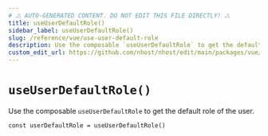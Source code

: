 ```yaml
---
# ⚠️ AUTO-GENERATED CONTENT. DO NOT EDIT THIS FILE DIRECTLY! ⚠️
title: useUserDefaultRole()
sidebar_label: useUserDefaultRole()
slug: /reference/vue/use-user-default-role
description: Use the composable `useUserDefaultRole` to get the default role of the user.
custom_edit_url: https://github.com/nhost/nhost/edit/main/packages/vue/src/useUserDefaultRole.ts#L15
---
```


# `useUserDefaultRole()`

Use the composable `useUserDefaultRole` to get the default role of the user.

```tsx
const userDefaultRole = useUserDefaultRole()
```
